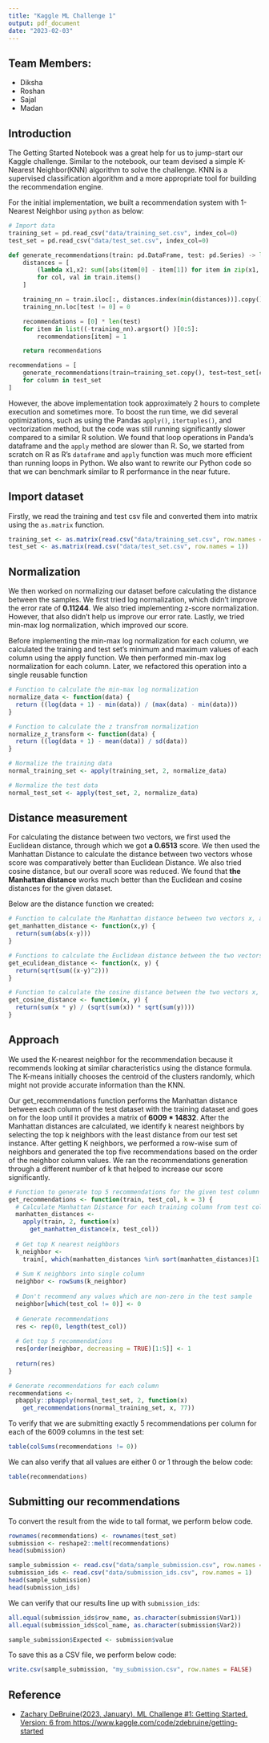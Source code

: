 ```yaml
---
title: "Kaggle ML Challenge 1"
output: pdf_document
date: "2023-02-03"
---
```


## Team Members:

-   Diksha
-   Roshan
-   Sajal
-   Madan

## Introduction

The Getting Started Notebook was a great help for us to jump-start our Kaggle challenge. Similar to the notebook, our team devised a simple K-Nearest Neighbor(KNN) algorithm to solve the challenge. KNN is a supervised classification algorithm and a more appropriate tool for building the recommendation engine.

For the initial implementation, we built a recommendation system with 1-Nearest Neighbor using `python` as below:

``` python
# Import data
training_set = pd.read_csv("data/training_set.csv", index_col=0)
test_set = pd.read_csv("data/test_set.csv", index_col=0)

def generate_recommendations(train: pd.DataFrame, test: pd.Series) -> list:
    distances = [
        (lambda x1,x2: sum([abs(item[0] - item[1]) for item in zip(x1, x2)]) )(val, test)
        for col, val in train.items()
    ]

    training_nn = train.iloc[:, distances.index(min(distances))].copy()
    training_nn.loc[test != 0] = 0

    recommendations = [0] * len(test)
    for item in list((-training_nn).argsort() )[0:5]:
        recommendations[item] = 1

    return recommendations

recommendations = [
    generate_recommendations(train=training_set.copy(), test=test_set[column])
    for column in test_set
]
```

However, the above implementation took approximately 2 hours to complete execution and sometimes more. To boost the run time, we did several optimizations, such as using the Pandas `apply()`, `itertuples()`, and vectorization method, but the code was still running significantly slower compared to a similar R solution. We found that loop operations in Panda's dataframe and the `apply` method are slower than R. So, we started from scratch on R as R's `dataframe` and `apply` function was much more efficient than running loops in Python. We also want to rewrite our Python code so that we can benchmark similar to R performance in the near future.

## Import dataset

Firstly, we read the training and test csv file and converted them into matrix using the `as.matrix` function.

```r
training_set <- as.matrix(read.csv("data/training_set.csv", row.names = 1))
test_set <- as.matrix(read.csv("data/test_set.csv", row.names = 1))
```

## Normalization

We then worked on normalizing our dataset before calculating the distance between the samples. We first tried log normalization, which didn't improve the error rate of **0.11244**. We also tried implementing z-score normalization. However, that also didn't help us improve our error rate. Lastly, we tried min-max log normalization, which improved our score.

Before implementing the min-max log normalization for each column, we calculated the training and test set's minimum and maximum values of each column using the apply function. We then performed min-max log normalization for each column. Later, we refactored this operation into a single reusable function

```r
# Function to calculate the min-max log normalization
normalize_data <- function(data) {
  return ((log(data + 1) - min(data)) / (max(data) - min(data)))
}

# Function to calculate the z transfrom normalization
normalize_z_transform <- function(data) {
  return ((log(data + 1) - mean(data)) / sd(data))
}

# Normalize the training data
normal_training_set <- apply(training_set, 2, normalize_data)

# Normalize the test data
normal_test_set <- apply(test_set, 2, normalize_data)

```

## Distance measurement

For calculating the distance between two vectors, we first used the Euclidean distance, through which we got **a 0.6513** score. We then used the Manhattan Distance to calculate the distance between two vectors whose score was comparatively better than Euclidean Distance. We also tried cosine distance, but our overall score was reduced. We found that **the Manhattan distance** works much better than the Euclidean and cosine distances for the given dataset.

Below are the distance function we created:

```r
# Function to calculate the Manhattan distance between two vectors x, and y
get_manhatten_distance <- function(x,y) {
  return(sum(abs(x-y)))
}

# Functions to calculate the Euclidean distance between the two vectors x, and y
get_eculidean_distance <- function(x, y) {
  return(sqrt(sum((x-y)^2)))
}

# Function to calculate the cosine distance between the two vectors x, and y
get_cosine_distance <- function(x, y) {
  return(sum(x * y) / (sqrt(sum(x)) * sqrt(sum(y))))
}
```

## Approach

We used the K-nearest neighbor for the recommendation because it recommends looking at similar characteristics using the distance formula. The K-means initially chooses the centroid of the clusters randomly, which might not provide accurate information than the KNN.

Our get_recommendations function performs the Manhattan distance between each column of the test dataset with the training dataset and goes on for the loop until it provides a matrix of **6009 \* 14832**. After the Manhattan distances are calculated, we identify k nearest neighbors by selecting the top k neighbors with the least distance from our test set instance. After getting K neighbors, we performed a row-wise sum of neighbors and generated the top five recommendations based on the order of the neighbor column values. We ran the recommendations generation through a different number of k that helped to increase our score significantly.

```r
# Function to generate top 5 recommendations for the given test column
get_recommendations <- function(train, test_col, k = 3) {
  # Calculate Manhattan Distance for each training column from test column
  manhatten_distances <-
    apply(train, 2, function(x)
      get_manhatten_distance(x, test_col))
  
  # Get top K nearest neighbors
  k_neighbor <-
    train[, which(manhatten_distances %in% sort(manhatten_distances)[1:k])]
  
  # Sum K neighbors into single column
  neighbor <- rowSums(k_neighbor)
  
  # Don't recommend any values which are non-zero in the test sample
  neighbor[which(test_col != 0)] <- 0
  
  # Generate recommendations
  res <- rep(0, length(test_col))
  
  # Get top 5 recommendations
  res[order(neighbor, decreasing = TRUE)[1:5]] <- 1
  
  return(res)
}

# Generate recommendations for each column
recommendations <-
  pbapply::pbapply(normal_test_set, 2, function(x)
    get_recommendations(normal_training_set, x, 77))

```

To verify that we are submitting exactly 5 recommendations per column for each of the 6009 columns in the test set:

```r
table(colSums(recommendations != 0))
```

We can also verify that all values are either 0 or 1 through the below code:

```r
table(recommendations)
```

## Submitting our recommendations

To convert the result from the wide to tall format, we perform below code.

```r
rownames(recommendations) <- rownames(test_set)
submission <- reshape2::melt(recommendations)
head(submission)
```

```r
sample_submission <- read.csv("data/sample_submission.csv", row.names = 1)
submission_ids <- read.csv("data/submission_ids.csv", row.names = 1)
head(sample_submission)
head(submission_ids)
```

We can verify that our results line up with `submission_ids`:

```r
all.equal(submission_ids$row_name, as.character(submission$Var1))
all.equal(submission_ids$col_name, as.character(submission$Var2))
```

```r
sample_submission$Expected <- submission$value
```

To save this as a CSV file, we perform below code:

```r
write.csv(sample_submission, "my_submission.csv", row.names = FALSE)
```

## Reference

-   [Zachary DeBruine(2023, January). ML Challenge #1: Getting Started. Version: 6 from https://www.kaggle.com/code/zdebruine/getting-started](https://www.kaggle.com/code/zdebruine/getting-started)
